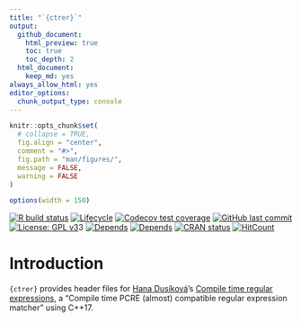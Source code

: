 ```yaml
---
title: "`{ctrer}`"
output:
  github_document:
    html_preview: true
    toc: true
    toc_depth: 2
  html_document:
    keep_md: yes
always_allow_html: yes
editor_options: 
  chunk_output_type: console
---
```


<!-- README.Rmd generates README.md. -->

```r
knitr::opts_chunk$set(
  # collapse = TRUE,
  fig.align = "center",
  comment = "#>",
  fig.path = "man/figures/",
  message = FALSE,
  warning = FALSE
)

options(width = 150)
```


<!-- badges: start -->
[![R build status](https://github.com/knapply/ctrer/workflows/R-CMD-check/badge.svg)](https://github.com/knapply/ctrer/actions?workflow=R-CMD-check)
[![Lifecycle](https://img.shields.io/badge/lifecycle-experimental-orange.svg)](https://www.tidyverse.org/lifecycle/#experimental)
[![Codecov test coverage](https://codecov.io/gh/knapply/ctrer/branch/master/graph/badge.svg)](https://codecov.io/gh/knapply/ctrer?branch=master)
[![GitHub last commit](https://img.shields.io/github/last-commit/knapply/ctrer.svg)](https://github.com/knapply/ctrer/commits/master)
[![License: GPL v3](https://img.shields.io/badge/License-GPLv3-blue.svg)](https://www.gnu.org/licenses/gpl-3.0)3
[![Depends](https://img.shields.io/badge/Depends-GNU_R>=3.6-blue.svg)](https://www.r-project.org/)
[![Depends](https://img.shields.io/badge/Depends-C++>=17-darkblue.svg)](https://en.cppreference.com/w/cpp/17)
[![CRAN status](https://www.r-pkg.org/badges/version/ctrer)](https://cran.r-project.org/package=ctrer)
[![HitCount](http://hits.dwyl.io/knapply/ctrer.svg)](http://hits.dwyl.io/knapply/ctrer)
<!-- badges: end -->

<!-- [![R build status](https://github.com/knapply/ctrer/workflows/R-CMD-check/badge.svg)](https://github.com/knapply/ctrer/actions?workflow=R-CMD-check) -->



# Introduction

`{ctrer}` provides header files for [Hana Dusíková](https://github.com/hanickadot)'s
[Compile time regular expressions](https://github.com/hanickadot/compile-time-regular-expressions), a "Compile time PCRE (almost) compatible regular expression matcher" using C++17.



